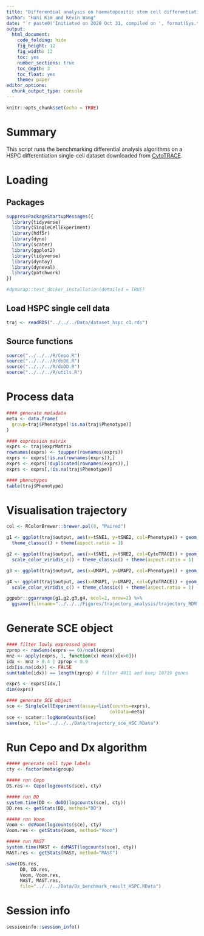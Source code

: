 ```yaml
---
title: "Differential analysis on haematopoeitic stem cell differentiation dataset"
author: "Hani Kim and Kevin Wang"
date: "`r paste0('Initiated on 2020 Oct 31, compiled on ', format(Sys.time(), '%Y %b %d'))`"
output:
  html_document:
    code_folding: hide
    fig_height: 12
    fig_width: 12
    toc: yes
    number_sections: true
    toc_depth: 3
    toc_float: yes
    theme: paper
editor_options: 
  chunk_output_type: console
---
```


```r
knitr::opts_chunk$set(echo = TRUE)
```

# Summary
This script runs the benchmarking differential analysis algorithms on a HSPC differentiation single-cell dataset downloaded from [CytoTRACE](https://cytotrace.stanford.edu/).

# Loading 

## Packages
```r
suppressPackageStartupMessages({
  library(tidyverse)
  library(SingleCellExperiment)
  library(hdf5r)
  library(dyno)
  library(scater)
  library(ggplot2)
  library(tidyverse)
  library(dyntoy)
  library(dyneval)
  library(patchwork)
})

#dynwrap::test_docker_installation(detailed = TRUE)
```

## Load HSPC single cell data
```r
traj <- readRDS("../../../Data/dataset_hspc_c1.rds")
```

## Source functions
```r
source("../../../R/Cepo.R") 
source("../../../R/doDE.R")
source("../../../R/doDD.R")
source("../../../R/utils.R")
```

# Process data
```r
#### generate metadata
meta <- data.frame(
  group=traj$Phenotype[!is.na(traj$Phenotype)]
)

#### expression matrix
exprs <- traj$exprMatrix
rownames(exprs) <- toupper(rownames(exprs))
exprs <- exprs[!is.na(rownames(exprs)),]
exprs <- exprs[!duplicated(rownames(exprs)),]
exprs <- exprs[,!is.na(traj$Phenotype)]

#### phenotypes 
table(traj$Phenotype)
```

# Visualisation trajectory
```r
col <- RColorBrewer::brewer.pal(8, "Paired")

g1 <- ggplot(traj$output, aes(x=tSNE1, y=tSNE2, col=Phenotype)) + geom_point() + scale_color_manual(values=col) + 
  theme_classic() + theme(aspect.ratio = 1)

g2 <- ggplot(traj$output, aes(x=tSNE1, y=tSNE2, col=CytoTRACE)) + geom_point() +
  scale_color_viridis_c() + theme_classic() + theme(aspect.ratio = 1)

g3 <- ggplot(traj$output, aes(x=UMAP1, y=UMAP2, col=Phenotype)) + geom_point() + scale_color_manual(values=col) + theme_classic() + theme(aspect.ratio = 1)

g4 <- ggplot(traj$output, aes(x=UMAP1, y=UMAP2, col=CytoTRACE)) + geom_point() +
  scale_color_viridis_c() + theme_classic() + theme(aspect.ratio = 1)

ggpubr::ggarrange(g1,g2,g3,g4, ncol=2, nrow=2) %>%
  ggsave(filename="../../../Figures/trajectory_analysis/trajectory_RDM.pdf", width=10, height=10)
```

# Generate SCE object 
```r
#### filter lowly expressed genes
zprop <- rowSums(exprs == 0)/ncol(exprs)
mnz <- apply(exprs, 1, function(x) mean(x[x>0]))
idx <- mnz > 0.4 | zprop < 0.9
idx[is.na(idx)] <- FALSE
sum(table(idx)) == length(zprop) # filter 4911 and keep 10719 genes

exprs <- exprs[idx,]
dim(exprs)

#### generate SCE object
sce <- SingleCellExperiment(assay=list(counts=exprs),
                                      colData=meta)
sce <- scater::logNormCounts(sce)
save(sce, file="../../../Data/trajectory_sce_HSC.RData")
```

# Run Cepo and Dx algorithm
```r
##### generate cell type labels
cty <- factor(meta$group)

##### run Cepo
DS.res <- Cepo(logcounts(sce), cty)

##### run DD
system.time(DD <- doDD(logcounts(sce), cty))
DD.res <- getStats(DD, method="DD")

##### run Voom
Voom <- doVoom(logcounts(sce), cty)
Voom.res <- getStats(Voom, method="Voom")

##### run MAST
system.time(MAST <- doMAST(logcounts(sce), cty))
MAST.res <- getStats(MAST, method="MAST")

save(DS.res, 
     DD, DD.res,
     Voom, Voom.res,
     MAST, MAST.res,
     file="../../../Data/Dx_benchmark_result_HSPC.RData")
```

# Session info
```r
sessioninfo::session_info()
```
